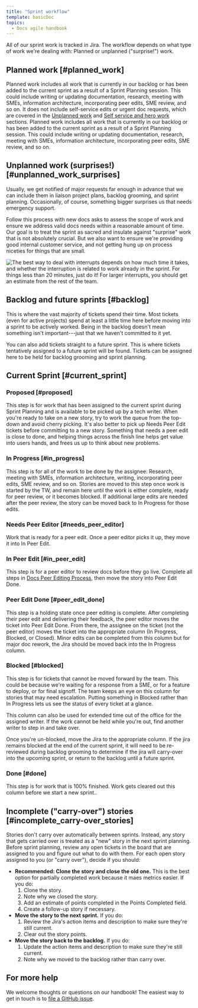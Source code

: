 ```yaml
---
title: "Sprint workflow"
template: basicDoc
topics:
  - Docs agile handbook
---
```


All of our sprint work is tracked in Jira. The workflow depends on what type of work we're dealing with: Planned or unplanned ("surprise!") work.

## Planned work [#planned_work]

Planned work includes all work that is currently in our backlog or has been added to the current sprint as a result of a Sprint Planning session. This could include writing or updating documentation, research, meeting with SMEs, information architecture, incorporating peer edits, SME review, and so on. It does not include self-service edits or urgent doc requests, which are covered in the [Unplanned work](3379_INSERT_LINK_HERE) and [Self service and hero work](3379_INSERT_LINK_HERE) sections.
Planned work includes all work that is currently in our backlog or has been added to the current sprint as a result of a Sprint Planning session. This could include writing or updating documentation, research, meeting with SMEs, information architecture, incorporating peer edits, SME review, and so on.

## Unplanned work (surprises!) [#unplanned_work_surprises]

Usually, we get notified of major requests far enough in advance that we can include them in liaison project plans, backlog grooming, and sprint planning. Occasionally, of course, something bigger surprises us that needs emergency support.

Follow this process with new docs asks to assess the scope of work and ensure we address valid docs needs within a reasonable amount of time. Our goal is to treat the sprint as sacred and insulate against "surprise" work that is not absolutely crucial. But we also want to ensure we're providing good internal customer service, and not getting hung up on process niceties for things that are small.

![The best way to deal with interrupts depends on how much time it takes, and whether the interruption is related to work already in the sprint. For things less than 20 minutes, just do it! For larger interrupts, you should get an estimate from the rest of the team.](./images/dealing_with_interrupts.png "Workflow and tips for dealing gracefully with interruptions.")

## Backlog and future sprints [#backlog]

This is where the vast majority of tickets spend their time. Most tickets (even for active projects) spend at least a little time here before moving into a sprint to be actively worked. Being in the backlog doesn't mean something isn't important---just that we haven't committed to it yet. 

You can also add tickets straight to a future sprint. This is where tickets tentatively assigned to a future sprint will be found. Tickets can be assigned here to be held for backlog grooming and sprint planning. 

## Current Sprint [#current_sprint]

### Proposed [#proposed]

This step is for work that has been assigned to the current sprint during Sprint Planning and is available to be picked up by a tech writer. When you're ready to take on a new story, try to work the queue from the top-down and avoid cherry picking. It's also better to pick up Needs Peer Edit tickets before committing to a new story. Something that needs a peer edit is close to done, and helping things across the finish line helps get value into users hands, and frees us up to think about new problems.

### In Progress [#in_progress]

This step is for all of the work to be done by the assignee: Research, meeting with SMEs, information architecture, writing, incorporating peer edits, SME review, and so on. Stories are moved to this step once work is started by the TW, and remain here until the work is either complete, ready for peer review, or it becomes blocked. If additional large edits are needed after the peer review, the story can be moved back to In Progress for those edits.

### Needs Peer Editor [#needs_peer_editor]

Work that is ready for a peer edit. Once a peer editor picks it up, they move it into In Peer Edit.

### In Peer Edit [#in_peer_edit]

This step is for a peer editor to review docs before they go live. Complete all steps in [Docs Peer Editing Process](3379_INSERT_LINK_HERE), then move the story into Peer Edit Done. 

### Peer Edit Done [#peer_edit_done]

This step is a holding state once peer editing is complete. After completing their peer edit and delivering their feedback, the peer editor moves the ticket into Peer Edit Done. From there, the assignee on the ticket (not the peer editor) moves the ticket into the appropriate column (In Progress, Blocked, or Closed). Minor edits can be completed from this column but for major doc rework, the Jira should be moved back into the In Progress column.

### Blocked [#blocked]

This step is for tickets that cannot be moved forward by the team. This could be because we're waiting for a response from a SME, or for a feature to deploy, or for final signoff. The team keeps an eye on this column for stories that may need escalation. Putting something in Blocked rather than In Progress lets us see the status of every ticket at a glance.

This column can also be used for extended time out of the office for the assigned writer. If the work cannot be held while you're out, find another writer to step in and take over. 

Once you're un-blocked, move the Jira to the appropriate column. If the jira remains blocked at the end of the current sprint, it will need to be re-reviewed during backlog grooming to determine if the jira will carry-over into the upcoming sprint, or return to the backlog until a future sprint.

### Done [#done]

This step is for work that is 100% finished. Work gets cleared out this column before we start a new sprint..

## Incomplete ("carry-over") stories [#incomplete_carry-over_stories]

Stories don't carry over automatically between sprints. Instead, any story that gets carried over is treated as a "new" story in the next sprint planning. Before sprint planning, review any open tickets in the board that are assigned to you and figure out what to do with them.
For each open story assigned to you (or "carry over"), decide if you should:

- **Recommended: Clone the story and close the old one.** This is the best option for partially completed work because it maes metrics easier. If you do:
    1. Clone the story.
    2. Note why we closed the story.
    3. Add an estimate of points completed in the Points Completed field.
    4. Create a follow-up story if necessary.
- **Move the story to the next sprint.** If you do:
    1. Review the Jira's action items and description to make sure they're still current.
    2. Clear out the story points.
- **Move the story back to the backlog.** If you do:
    1. Update the action items and description to make sure they're still current.
    2. Note why we moved to the backlog rather than carry over.

## For more help

We welcome thoughts or questions on our handbook! The easiest way to get in touch is to [file a GitHub issue](https://github.com/newrelic/docs-website/issues/new/choose).